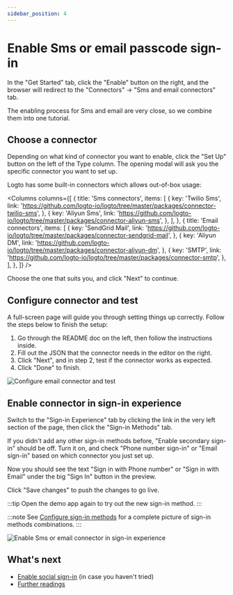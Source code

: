 ```yaml
---
sidebar_position: 4
---
```




# Enable Sms or email passcode sign-in

In the "Get Started" tab, click the "Enable" button on the right, and the browser will redirect to the "Connectors" -> "Sms and email connectors" tab.

The enabling process for Sms and email are very close, so we combine them into one tutorial.

<ConnectorsIntro />

## Choose a connector

Depending on what kind of connector you want to enable, click the "Set Up" button on the left of the Type column. The opening modal will ask you the specific connector you want to set up.

Logto has some built-in connectors which allows out-of-box usage:

<Columns
  columns={[
    {
      title: 'Sms connectors',
      items: [
        {
          key: 'Twilio Sms',
          link: 'https://github.com/logto-io/logto/tree/master/packages/connector-twilio-sms',
        },
        {
          key: 'Aliyun Sms',
          link: 'https://github.com/logto-io/logto/tree/master/packages/connector-aliyun-sms',
        },
      ],
    },
    {
      title: 'Email connectors',
      items: [
        {
          key: 'SendGrid Mail',
          link: 'https://github.com/logto-io/logto/tree/master/packages/connector-sendgrid-mail',
        },
        {
          key: 'Aliyun DM',
          link: 'https://github.com/logto-io/logto/tree/master/packages/connector-aliyun-dm',
        },
        {
          key: 'SMTP',
          link: 'https://github.com/logto-io/logto/tree/master/packages/connector-smtp',
        },
      ],
    },
  ]}
/>

Choose the one that suits you, and click "Next" to continue.

<ConnectorsWip />

## Configure connector and test

A full-screen page will guide you through setting things up correctly. Follow the steps below to finish the setup:

1. Go through the README doc on the left, then follow the instructions inside.
2. Fill out the JSON that the connector needs in the editor on the right.
3. Click "Next", and in step 2, test if the connector works as expected.
4. Click "Done" to finish.

![Configure email connector and test](./assets/configure-email-connector-and-test.png)

## Enable connector in sign-in experience

Switch to the "Sign-in Experience" tab by clicking the link in the very left section of the page, then click the "Sign-in Methods" tab.

If you didn't add any other sign-in methods before, "Enable secondary sign-in" should be off. Turn it on, and check "Phone number sign-in" or "Email sign-in" based on which connector you just set up.

Now you should see the text "Sign in with Phone number" or "Sign in with Email" under the big "Sign In" button in the preview.

Click "Save changes" to push the changes to go live.

:::tip
Open the demo app again to try out the new sign-in method.
:::

:::note
See [Configure sign-in methods](../../recipes/customize-sie/configure-sign-in-methods.mdx) for a complete picture of sign-in methods combinations.
:::

![Enable Sms or email connector in sign-in experience](./assets/sie-enable-sms-or-email-connector.png)

## What's next

- [Enable social sign-in](./enable-social-sign-in.mdx) (in case you haven't tried)
- [Further readings](./further-readings.md)
